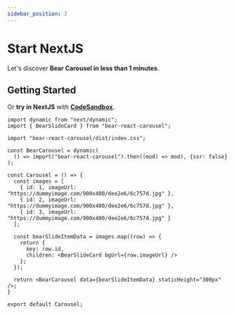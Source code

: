 ```yaml
---
sidebar_position: 2
---
```



# Start NextJS

Let's discover **Bear Carousel in less than 1 minutes**.

## Getting Started

Or **try in NextJS** with **[CodeSandbox](https://codesandbox.io/s/bear-react-carousel-nextjs-6jqj2o)**.

```tsx
import dynamic from "next/dynamic";
import { BearSlideCard } from "bear-react-carousel";

import "bear-react-carousel/dist/index.css";

const BearCarousel = dynamic(
  () => import("bear-react-carousel").then((mod) => mod), {ssr: false}
);

const Carousel = () => {
  const images = [
    { id: 1, imageUrl: "https://dummyimage.com/900x400/dee2e6/6c757d.jpg" },
    { id: 2, imageUrl: "https://dummyimage.com/900x400/dee2e6/6c757d.jpg" },
    { id: 3, imageUrl: "https://dummyimage.com/900x400/dee2e6/6c757d.jpg" }
  ];

  const bearSlideItemData = images.map((row) => {
    return {
      key: row.id,
      children: <BearSlideCard bgUrl={row.imageUrl} />
    };
  });

  return <BearCarousel data={bearSlideItemData} staticHeight="300px" />;
}

export default Carousel;
```
